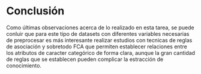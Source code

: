 # Conclusión

Como últimas observaciones acerca de lo realizado en esta tarea, se puede conluir que para este tipo de datasets con diferentes variables necesarias de preprocesar es más interesante realizar estudios con tecnicas de reglas de asociación y sobretodo FCA que permiten establecer relaciones entre los atributos de caracter categórico de forma clara, aunque la gran cantidad de reglas que se establecen pueden complicar la estracción de conocimiento.
